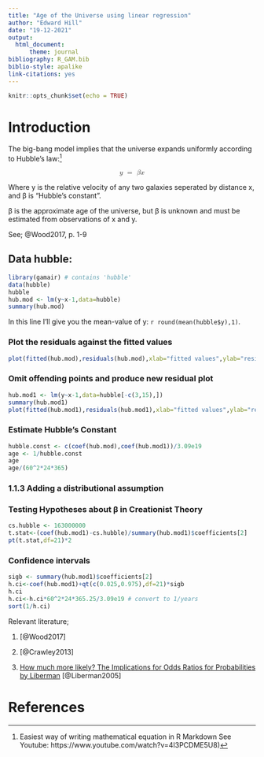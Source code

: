 ```yaml
---
title: "Age of the Universe using linear regression"
author: "Edward Hill"
date: "19-12-2021"
output: 
  html_document:
      theme: journal
bibliography: R_GAM.bib
biblio-style: apalike
link-citations: yes
---
```


```r
knitr::opts_chunk$set(echo = TRUE)
```

# Introduction

The big-bang model implies that the universe expands uniformly according to Hubble's law:[^note1] 

<math display = 'block'>
  <mrow>
    <mi>y</mi>
    <mtext fontfamily='Times New Roman'>&nbsp;</mtext>
    <mo>=</mo>
    <mtext fontfamily='Times New Roman'>&nbsp;</mtext>
    <mi>&beta;</mi>
    <mi>x</mi>
  </mrow>
</math>

Where <mi>y</mi> is the relative velocity of any two galaxies seperated by distance <mi>x</mi>, and <mi>&beta;</mi> is "Hubble's constant". 

<mi>&beta;</mi> is the approximate age of the universe, but <mi>&beta;</mi> is unknown and must be estimated from observations of <mi>x</mi> and <mi>y</mi>. 

See; @Wood2017, p. 1-9

## Data hubble: 

```r
library(gamair) # contains 'hubble'
data(hubble)
hubble
hub.mod <- lm(y~x-1,data=hubble)
summary(hub.mod)
```

In this line I'll give you the mean-value of y: `r round(mean(hubble$y),1)`. 

### Plot the residuals against the fitted values

```r
plot(fitted(hub.mod),residuals(hub.mod),xlab="fitted values",ylab="residuals")
```

### Omit offending points and produce new residual plot

```r
hub.mod1 <- lm(y~x-1,data=hubble[-c(3,15),])
summary(hub.mod1)
plot(fitted(hub.mod1),residuals(hub.mod1),xlab="fitted values",ylab="residuals")
```

### Estimate Hubble's Constant

```r
hubble.const <- c(coef(hub.mod),coef(hub.mod1))/3.09e19
age <- 1/hubble.const
age
age/(60^2*24*365)
```

### 1.1.3 Adding a distributional assumption

### Testing Hypotheses about <mi>&beta;</mi> in Creationist Theory

```r
cs.hubble <- 163000000
t.stat<-(coef(hub.mod1)-cs.hubble)/summary(hub.mod1)$coefficients[2]
pt(t.stat,df=21)*2
```

### Confidence intervals

```r
sigb <- summary(hub.mod1)$coefficients[2]
h.ci<-coef(hub.mod1)+qt(c(0.025,0.975),df=21)*sigb
h.ci
h.ci<-h.ci*60^2*24*365.25/3.09e19 # convert to 1/years
sort(1/h.ci)
```

[^note1]: Easiest way of writing mathematical equation in R Markdown  See Youtube: https://www.youtube.com/watch?v=4I3PCDME5U8)

Relevant literature;

1. [@Wood2017]

2. [@Crawley2013]

3. [How much more likely? The Implications for Odds Ratios for Probabilities by Liberman](https://github.com/EdwardHill15/Udemy_GAM/blob/main/Linear%20Regression%20GLMs%20and%20GAMs%20with%20R/other%20documentation/liberman_2005_OR_paper_AJE.PDF)
[@Liberman2005]

# References